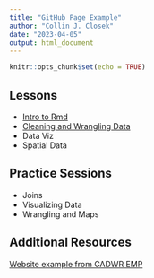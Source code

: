 ```yaml
---
title: "GitHub Page Example"
author: "Collin J. Closek"
date: "2023-04-05"
output: html_document
---
```


```r
knitr::opts_chunk$set(echo = TRUE)
```

## Lessons
- [Intro to Rmd](intro-to-rmarkdown.html)
- [Cleaning and Wrangling Data](data_cleaning.html)
- Data Viz
- Spatial Data

## Practice Sessions
- Joins
- Visualizing Data
- Wrangling and Maps

## Additional Resources
[Website example from CADWR EMP](https://emp-des.github.io/emp-reports/index.html)
